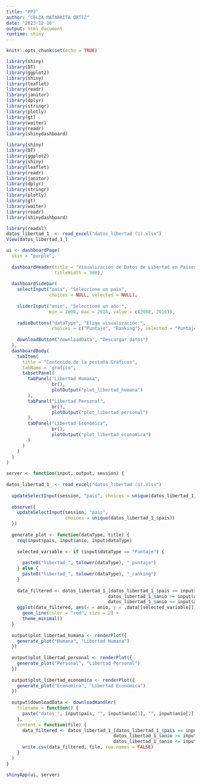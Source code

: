 ```yaml
---
title: "PP2"
author: "CELIA MATARRITA ORTIZ"
date: "2023-12-16"
output: html_document
runtime: shiny
---
```


```r
knitr::opts_chunk$set(echo = TRUE)
```

```r
library(shiny)
library(DT)
library(ggplot2)
library(shiny)
library(leaflet)
library(readr)
library(janitor)
library(dplyr)
library(stringr)
library(plotly)
library(gt)
library(waiter)
library(readr)
library(shinydashboard)
```

```r
library(shiny)
library(DT)
library(ggplot2)
library(shiny)
library(leaflet)
library(readr)
library(janitor)
library(dplyr)
library(stringr)
library(plotly)
library(gt)
library(waiter)
library(readr)
library(shinydashboard)
```

```r
library(readxl)
datos_libertad_1_ <- read_excel("datos_libertad (1).xlsx")
View(datos_libertad_1_)
```

```r
ui <- dashboardPage(
  skin = "purple",
  
  dashboardHeader(title = "Visualización de Datos de Libertad en Países", 
                  titleWidth = 300),
  
  dashboardSidebar(
    selectInput("pais", "Seleccione un pais", 
                choices = NULL, selected = NULL),
    
    sliderInput("anio", "Seleccione un año:", 
                min = 2008, max = 2016, value = c(2008, 2016)),
    
    radioButtons("dataType", "Elige visualización:", 
                 choices = c("Puntaje", "Ranking"), selected = "Puntaje"),
    
    downloadButton("downloadData", "Descargar datos")
  ),
  dashboardBody(
    tabItem(
      title = "Contenido de la pestaña Gráficos",
      tabName = "grafico",
      tabsetPanel(
        tabPanel("Libertad Humana",
                 br(),
                 plotOutput("plot_libertad_humana")
        ),
        tabPanel("Libertad Personal",
                 br(),
                 plotOutput("plot_libertad_personal")
        ),
        tabPanel("Libertad Económica",
                 br(),
                 plotOutput("plot_libertad_economica")
        )
      )
    )
  )
)

server <- function(input, output, session) {
  
datos_libertad_1_ <- read_excel("datos_libertad (1).xlsx")
  
  updateSelectInput(session, "pais", choices = unique(datos_libertad_1_$pais))
  
  observe({
    updateSelectInput(session, "pais", 
                      choices = unique(datos_libertad_1_$pais))
  })
  
  generate_plot <- function(dataType, title) {
    req(input$pais, input$anio, input$dataType)
    
    selected_variable <- if (input$dataType == "Puntaje") {
      
      paste0("libertad_", tolower(dataType), "_puntaje")
    } else {
      paste0("libertad_", tolower(dataType), "_ranking")
    }
    
    data_filtered <- datos_libertad_1_[datos_libertad_1_$pais == input$pais & 
                                      datos_libertad_1_$anio >= input$anio[1] &
                                      datos_libertad_1_$anio <= input$anio[2], ]
    ggplot(data_filtered, aes(x = anio, y = .data[[selected_variable]])) +
      geom_line(color = "red", size = 2) +
      theme_minimal()
  }
  
  output$plot_libertad_humana <- renderPlot({
    generate_plot("Humana", "Libertad Humana")
  })
  
  output$plot_libertad_personal <- renderPlot({
    generate_plot("Personal", "Libertad Personal")
  })
  
  output$plot_libertad_economica <- renderPlot({
    generate_plot("Economica", "Libertad Económica")
  })
  
  output$downloadData <- downloadHandler(
    filename = function() {
      paste("datos_", input$pais, "", input$anio[1], "", input$anio[2], ".csv", sep = "")
    },
    content = function(file) {
      data_filtered <- datos_libertad_1_[datos_libertad_1_$pais == input$pais & 
                                        datos_libertad_1_$anio >= input$anio[1] &
                                        datos_libertad_1_$anio <= input$anio[2], ]
      write.csv(data_filtered, file, row.names = FALSE)
    }
  )
}

shinyApp(ui, server)
```

